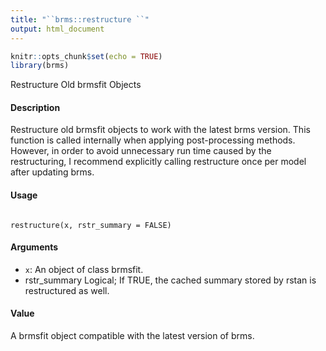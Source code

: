 ```yaml
---
title: "``brms::restructure ``"
output: html_document
---
```


```r
knitr::opts_chunk$set(echo = TRUE)
library(brms)
```


 Restructure Old brmsfit Objects

#### Description 

Restructure old brmsfit objects to work with the latest brms version. This function is called internally when applying post-processing methods. However, in order to avoid unnecessary run time caused by the restructuring, I recommend explicitly calling restructure once per model after updating brms.

#### Usage

<pre><code>
restructure(x, rstr_summary = FALSE)
</code></pre>

#### Arguments

* ``x``: An object of class brmsfit.
* rstr_summary Logical; If TRUE, the cached summary stored by rstan is restructured as well.

#### Value
A brmsfit object compatible with the latest version of brms.

